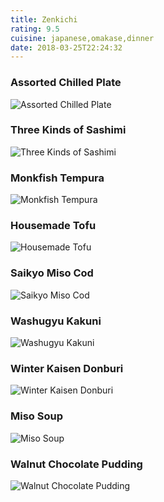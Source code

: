 ```yaml
---
title: Zenkichi
rating: 9.5
cuisine: japanese,omakase,dinner
date: 2018-03-25T22:24:32
---
```


### Assorted Chilled Plate
![Assorted Chilled Plate](/blog/zenkichi.jpg)
### Three Kinds of Sashimi
![Three Kinds of Sashimi](/blog/zenkichi8.jpg)
### Monkfish Tempura
![Monkfish Tempura](/blog/zenkichi7.jpg)
### Housemade Tofu
![Housemade Tofu](/blog/zenkichi6.jpg)
### Saikyo Miso Cod
![Saikyo Miso Cod](/blog/zenkichi5.jpg)
### Washugyu Kakuni
![Washugyu Kakuni](/blog/zenkichi4.jpg)
### Winter Kaisen Donburi
![Winter Kaisen Donburi](/blog/zenkichi2.jpg)
### Miso Soup
![Miso Soup](/blog/zenkichi3.jpg)
### Walnut Chocolate Pudding
![Walnut Chocolate Pudding](/blog/zenkichi1.jpg)
